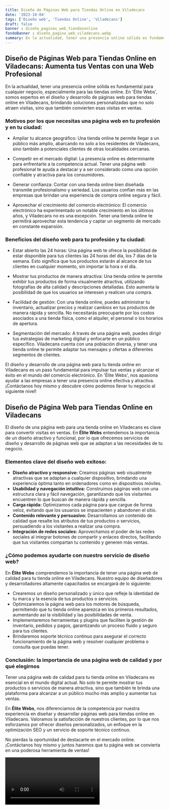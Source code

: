 ```yaml
---
title: Diseño de Páginas Web para Tiendas Online en Viladecans
date: '2023-10-04'
tags: ['Diseño web', 'Tiendas Online', 'Viladecans']
draft: false
banner : diseño_paginas_web_tiendasonline
fondoBanner : diseño_pagina_web_viladecans.webp
summary: En la actualidad, tener una presencia online sólida es fundamental para cualquier negocio, especialmente para las tiendas online. En 'Élite Webs', somos expertos en el diseño y desarrollo de páginas web para tiendas online en Viladecans, brindando soluciones personalizadas que no solo atraen visitas, sino que también convierten esas visitas en ventas.
---
```


## Diseño de Páginas Web para Tiendas Online en Viladecans: Aumenta tus Ventas con una Web Profesional

En la actualidad, tener una presencia online sólida es fundamental para cualquier negocio, especialmente para las tiendas online. En 'Élite Webs', somos expertos en el diseño y desarrollo de páginas web para tiendas online en Viladecans, brindando soluciones personalizadas que no solo atraen visitas, sino que también convierten esas visitas en ventas.

### Motivos por los que necesitas una página web en tu profesión y en tu ciudad:

- Ampliar tu alcance geográfico: Una tienda online te permite llegar a un público más amplio, abarcando no solo a los residentes de Viladecans, sino también a potenciales clientes de otras localidades cercanas.

- Competir en el mercado digital: La presencia online es determinante para enfrentarte a la competencia actual. Tener una página web profesional te ayuda a destacar y a ser considerado como una opción confiable y atractiva para los consumidores.

- Generar confianza: Contar con una tienda online bien diseñada transmite profesionalismo y seriedad. Los usuarios confían más en las empresas que brindan una experiencia de compra online segura y fácil.

- Aprovechar el crecimiento del comercio electrónico: El comercio electrónico ha experimentado un notable crecimiento en los últimos años, y Viladecans no es una excepción. Tener una tienda online te permitirá aprovechar esta tendencia y captar un segmento de mercado en constante expansión.

### Beneficios del diseño web para tu profesión y tu ciudad:

- Estar abierto las 24 horas: Una página web te ofrece la posibilidad de estar disponible para tus clientes las 24 horas del día, los 7 días de la semana. Esto significa que tus productos estarán al alcance de tus clientes en cualquier momento, sin importar la hora o el día.

- Mostrar tus productos de manera atractiva: Una tienda online te permite exhibir tus productos de forma visualmente atractiva, utilizando fotografías de alta calidad y descripciones detalladas. Esto aumenta la posibilidad de que los usuarios se interesen y realicen una compra.

- Facilidad de gestión: Con una tienda online, puedes administrar tu inventario, actualizar precios y realizar cambios en tus productos de manera rápida y sencilla. No necesitarás preocuparte por los costos asociados a una tienda física, como el alquiler, el personal o los horarios de apertura.

- Segmentación del mercado: A través de una página web, puedes dirigir tus estrategias de marketing digital y enfocarte en un público específico. Viladecans cuenta con una población diversa, y tener una tienda online te permite adaptar tus mensajes y ofertas a diferentes segmentos de clientes.

El diseño y desarrollo de una página web para tu tienda online en Viladecans es un paso fundamental para impulsar tus ventas y alcanzar el éxito en el mundo del comercio electrónico. En 'Élite Webs', nos apasiona ayudar a las empresas a tener una presencia online efectiva y atractiva. ¡Contáctanos hoy mismo y descubre cómo podemos llevar tu negocio al siguiente nivel!

<GifSeo />

<Cta />

## Diseño de Página Web para Tiendas Online en Viladecans

El diseño de una página web para una tienda online en Viladecans es clave para convertir visitas en ventas. En **Élite Webs** entendemos la importancia de un diseño atractivo y funcional, por lo que ofrecemos servicios de diseño y desarrollo de páginas web que se adaptan a las necesidades de tu negocio.

### Elementos clave del diseño web exitoso:

- **Diseño atractivo y responsive:** Creamos páginas web visualmente atractivas que se adaptan a cualquier dispositivo, brindando una experiencia óptima tanto en ordenadores como en dispositivos móviles.
- **Usabilidad y navegación intuitiva:** Construimos páginas web con una estructura clara y fácil navegación, garantizando que los visitantes encuentren lo que buscan de manera rápida y sencilla.
- **Carga rápida:** Optimizamos cada página para que cargue de forma veloz, evitando que los usuarios se impacienten y abandonen el sitio.
- **Contenido relevante y persuasivo:** Desarrollamos un contenido de calidad que resalte los atributos de tus productos o servicios, persuadiendo a los visitantes a realizar una compra.
- **Integración de redes sociales:** Aprovechamos el poder de las redes sociales al integrar botones de compartir y enlaces directos, facilitando que tus visitantes compartan tu contenido y generen más ventas.

### ¿Cómo podemos ayudarte con nuestro servicio de diseño web?

En **Élite Webs** comprendemos la importancia de tener una página web de calidad para tu tienda online en Viladecans. Nuestro equipo de diseñadores y desarrolladores altamente capacitados se encargará de lo siguiente:

- Crearemos un diseño personalizado y único que refleje la identidad de tu marca y la esencia de tus productos o servicios.
- Optimizaremos la página web para los motores de búsqueda, permitiendo que tu tienda online aparezca en los primeros resultados, aumentando así la visibilidad y las posibilidades de venta.
- Implementaremos herramientas y plugins que faciliten la gestión de inventario, pedidos y pagos, garantizando un proceso fluido y seguro para tus clientes.
- Brindaremos soporte técnico continuo para asegurar el correcto funcionamiento de la página web y resolver cualquier problema o consulta que puedas tener.

### Conclusión: la importancia de una página web de calidad y por qué elegirnos

Tener una página web de calidad para tu tienda online en Viladecans es esencial en el mundo digital actual. No solo te permite mostrar tus productos o servicios de manera atractiva, sino que también te brinda una plataforma para alcanzar a un público mucho más amplio y aumentar tus ventas.

En **Élite Webs**, nos diferenciamos de la competencia por nuestra experiencia en diseñar y desarrollar páginas web para tiendas online en Viladecans. Valoramos la satisfacción de nuestros clientes, por lo que nos esforzamos por ofrecer diseños personalizados, un enfoque en la optimización SEO y un servicio de soporte técnico continuo.

No pierdas la oportunidad de destacarte en el mercado online. ¡Contáctanos hoy mismo y juntos haremos que tu página web se convierta en una poderosa herramienta de ventas!

<Video />

<CtaBot job='Tiendas Online' city='Viladecans'/>

<Gmaps query='Viladecans+españa+maps' />